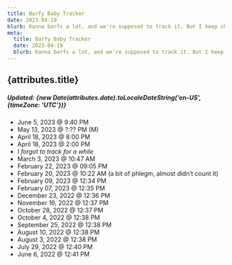 ```yaml
---
title: Barfy Baby Tracker
date: 2023-04-19
blurb: Kanna barfs a lot, and we're supposed to track it. But I keep changing up my journaling systems. So I should keep it somewhere more permanent and that I mean to check more often anyway.
meta:
  title: Barfy Baby Tracker
  date: 2023-04-19
  blurb: Kanna barfs a lot, and we're supposed to track it. But I keep changing up my journaling systems. So I should keep it somewhere more permanent and that I mean to check more often anyway.
---
```


## {attributes.title}

##### Updated: {new Date(attributes.date).toLocaleDateString('en-US', {timeZone: 'UTC'})}

- June 5, 2023 @ 9:40 PM
- May 13, 2023 @ ?:?? PM (M)
- April 18, 2023 @ 8:00 PM
- April 18, 2023 @ 2:00 PM
- *I forgot to track for a while*
- March 3, 2023 @ 10:47 AM
- February 22, 2023 @ 09:05 PM
- February 20, 2023 @ 10:22 AM (a bit of phlegm, almost didn’t count it)
- February 09, 2023 @ 12:34 PM
- February 07, 2023 @ 12:35 PM
- December 23, 2022 @ 12:36 PM
- November 16, 2022 @ 12:37 PM
- October 28, 2022 @ 12:37 PM
- October 4, 2022 @ 12:38 PM
- September 25, 2022 @ 12:38 PM
- August 10, 2022 @ 12:38 PM
- August 3, 2022 @ 12:38 PM
- July 29, 2022 @ 12:40 PM
- June 6, 2022 @ 12:41 PM
